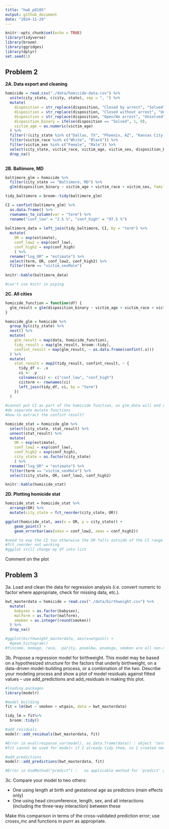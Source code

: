 ```yaml
---
title: "hw6_p8105"
output: github_document
date: "2024-11-29"
---
```


```r
knitr::opts_chunk$set(echo = TRUE)
library(tidyverse)
library(broom)
library(ggridges)
library(dplyr)
set.seed(1)
```

## Problem 2 

**2A. Data export and cleaning**
```r
homicide = read.csv("./data/homicide-data.csv") %>% 
  unite(city_state, c(city, state), sep = ", ") %>% 
  mutate(
    disposition = str_replace(disposition, "Closed by arrest", "Solved"), 
    disposition = str_replace(disposition, "Closed without arrest", "Unsolved"), 
    disposition = str_replace(disposition, "Open/No arrest", "Unsolved"), 
    disposition_binary = ifelse(disposition == "Solved", 1, 0),
    victim_age = as.numeric(victim_age)
  ) %>% 
  filter(!(city_state %in% c("Dallas, TX", "Phoenix, AZ", "Kansas City, MO", "Tulsa, AL"))) %>%
  filter(victim_race %in% c("White", "Black")) %>% 
  filter(victim_sex %in% c("Female", "Male")) %>% 
  select(city_state, victim_race, victim_age, victim_sex, disposition_binary) %>% 
  drop_na()
    
```

**2B. Baltimore, MD**
```r
baltimore_glm = homicide %>% 
  filter(city_state == "Baltimore, MD") %>%  
  glm(disposition_binary ~ victim_age + victim_race + victim_sex, family = binomial(), data = .)

tidy_baltimore = broom::tidy(baltimore_glm)

CI = confint(baltimore_glm) %>% 
  as.data.frame() %>% 
  rownames_to_column(var = "term") %>%
  rename("conf_low" = "2.5 %", "conf_high" = "97.5 %")
  
baltimore_data = left_join(tidy_baltimore, CI, by = "term") %>% 
  mutate(
    OR = exp(estimate),
    conf_low2 = exp(conf_low), 
    conf_high2 = exp(conf_high)
    ) %>% 
  rename("log_OR" = "estimate") %>% 
  select(term, OR, conf_low2, conf_high2) %>% 
  filter(term == "victim_sexMale")
  
knitr::kable(baltimore_data)

#can't use knitr in piping
```

**2C. All cities**
```r
homicide_function = function(df) {
  glm_result = glm(disposition_binary ~ victim_age + victim_race + victim_sex, family = binomial(), data = df)
}

homicide_glm = homicide %>% 
  group_by(city_state) %>% 
  nest() %>%   
  mutate(
    glm_result = map(data, homicide_function), 
    tidy_result = map(glm_result, broom::tidy), 
    confint_result = map(glm_result, ~ as.data.frame(confint(.x)))
  ) %>% 
  mutate(
    stat_result = map2(tidy_result, confint_result, ~ {
      tidy_df <- .x 
      ci <- .y 
      colnames(ci) <- c("conf_low", "conf_high") 
      ci$term <- rownames(ci)
      left_join(tidy_df, ci, by = "term")
    })
  )
  
#cannot put CI as part of the homicide function, as glm_data will end up being CI result instead of glm result
#do separate mutate functions
#how to extract the confint result?

homicide_stat = homicide_glm %>% 
  select(city_state, stat_result) %>% 
  unnest(stat_result) %>% 
  mutate(
    OR = exp(estimate),
    conf_low2 = exp(conf_low), 
    conf_high2 = exp(conf_high),
    city_state = as.factor(city_state)
    ) %>% 
  rename("log_OR" = "estimate") %>% 
  filter(term == "victim_sexMale") %>% 
  select(city_state, OR, conf_low2, conf_high2)

knitr::kable(homicide_stat)
```

**2D. Plotting homicide stat**
```r
homicide_stat = homicide_stat %>% 
  arrange(OR) %>% 
  mutate(city_state = fct_reorder(city_state, OR))

ggplot(homicide_stat, aes(x = OR, y = city_state)) + 
    geom_point() +
    geom_errorbar(aes(xmin = conf_low2, xmax = conf_high2))

#need to exp the CI too otherwise the OR falls outside of the CI range (bc the CI was still the original CI log)
#fct_reorder not working
#ggplot still change my df into list
```

Comment on the plot

## Problem 3
3a. Load and clean the data for regression analysis (i.e. convert numeric to factor where appropriate, check for missing data, etc.).

```r
bwt_masterdata = homicide = read.csv("./data/birthweight.csv") %>% 
  mutate(
    babysex = as.factor(babysex),
    malform = as.factor(malform),
    smoken = as.integer(round(smoken))
  ) %>% 
  drop_na()

#ggplot(birthweight_masterdata, aes(x=wtgain)) +
  #geom_histogram()
#fincome, momage, race,  parity, pnumlbw, pnumsga, smoken are all non-normal distribution
```

3b. Propose a regression model for birthweight. This model may be based on a hypothesized structure for the factors that underly birthweight, on a data-driven model-building process, or a combination of the two. Describe your modeling process and show a plot of model residuals against fitted values – use add_predictions and add_residuals in making this plot.
```r
#loading packages
library(modelr)

#model building
fit = lm(bwt ~ smoken + wtgain, data = bwt_masterdata) 

tidy_lm = fit%>% 
  broom::tidy()

#add residuals
modelr::add_residuals(bwt_masterdata, fit)

#Error in eval(response_var(model), as.data.frame(data)) : object 'term' not found
#fit cannot be used for modelr if I already tidy them, so I created new df (tidy_lm) to tidy the data

#add predictions
modelr::add_predictions(bwt_masterdata, fit)

#Error in UseMethod("predict") :   no applicable method for 'predict' applied to an object of class "c('tbl_df', 'tbl', 'data.frame')"
```


3c. Compare your model to two others:

- One using length at birth and gestational age as predictors (main effects only)
- One using head circumference, length, sex, and all interactions (including the three-way interaction) between these

Make this comparison in terms of the cross-validated prediction error; use crossv_mc and functions in purrr as appropriate.